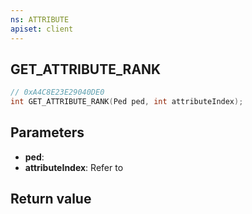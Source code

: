 ```yaml
---
ns: ATTRIBUTE
apiset: client
---
```

## GET_ATTRIBUTE_RANK

```c
// 0xA4C8E23E29040DE0
int GET_ATTRIBUTE_RANK(Ped ped, int attributeIndex);
```

## Parameters
* **ped**:
* **attributeIndex**: Refer to <EmbeddedEnum name="ePedAttribute" />

## Return value
